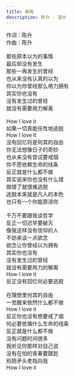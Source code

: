 ```yaml
---
title: 解离
description: 陈升 - 望乡
---
```


作词：陈升<br />作曲：陈升<br /><br />那些原本以为的事情<br />最后却没有发生<br />那些一再发生的曾经<br />也从来没有认真的以为<br />你以为你曾经那么用力拥有<br />其实你也没有<br />没有发生过的曾经<br />就没有需要用力解离<br /><br />How I love it<br />如果一切真能任性地逃脱<br />How I love it<br />没有回忆将是何其的自由<br />你无法想像日子的奇妙<br />也从来没有尝试要戒烟<br />你不愿依赖生命的线条<br />反正就是什么都不做<br />其实说来你也没有什么错<br />做错了就很难逃脱<br />逃脱本来就是凡人的本色<br />也只有一个你能原谅你<br /><br />千万不要跟我谈哲学<br />反正一切迟早要破灭<br />像我这样没有信仰的人<br />不妨来谈一点欲念<br />欲念让你曾经以为拥有<br />其实你也没有<br />没有发生过的曾经<br />就没有需要用力的解离<br />How I love it<br />反正没有回忆何必要逃脱<br /><br />在理想里何其的自由<br />一觉醒来依然什么都不做<br />How I love it<br />反正你也没有想要戒了烟<br />何必要依循什么生命的线条<br />反正就是什么都不做<br />没有问题时间很多<br />我听见你那样对自己说<br />没有在怕的青春要蹉跎<br />别把矛头老指向我<br />How I love it
